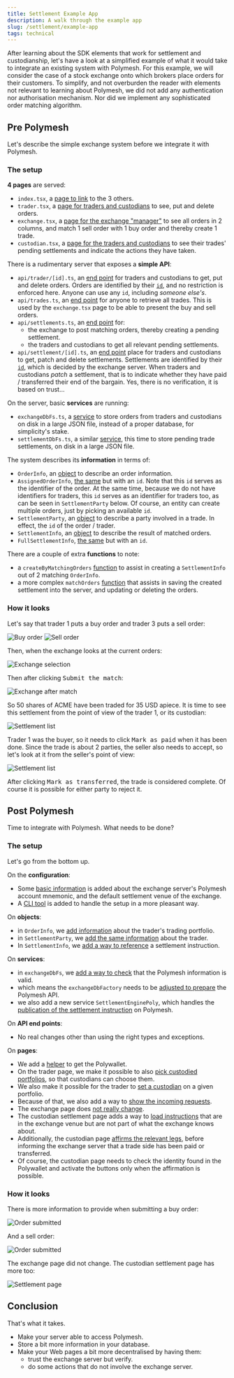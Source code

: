 ```yaml
---
title: Settlement Example App
description: A walk through the example app
slug: /settlement/example-app
tags: technical
---
```


After learning about the SDK elements that work for settlement and custodianship, let's have a look at a simplified example of what it would take to integrate an existing system with Polymesh. For this example, we will consider the case of a stock exchange onto which brokers place orders for their customers. To simplify, and not overburden the reader with elements not relevant to learning about Polymesh, we did not add any authentication nor authorisation mechanism. Nor did we implement any sophisticated order matching algorithm.

## Pre Polymesh

Let's describe the simple exchange system before we integrate it with Polymesh.

### The setup

**4 pages** are served:

* `index.tsx`, a [page to link](https://github.com/PolymathNetwork/technical-content-examples/blob/e39d5f7ccb7518eef82c347d24a2efcb287dfd53/settlement_provider/pages/index.tsx) to the 3 others.
* `trader.tsx`, a [page for traders and custodians](https://github.com/PolymathNetwork/technical-content-examples/blob/e39d5f7ccb7518eef82c347d24a2efcb287dfd53/settlement_provider/pages/trader.tsx) to see, put and delete orders.
* `exchange.tsx`, a [page for the exchange "manager"](https://github.com/PolymathNetwork/technical-content-examples/blob/e39d5f7ccb7518eef82c347d24a2efcb287dfd53/settlement_provider/pages/exchange.tsx) to see all orders in 2 columns, and match 1 sell order with 1 buy order and thereby create 1 trade.
* `custodian.tsx`, a [page for the traders and custodians](https://github.com/PolymathNetwork/technical-content-examples/blob/e39d5f7ccb7518eef82c347d24a2efcb287dfd53/settlement_provider/pages/custodian.tsx) to see their trades' pending settlements and indicate the actions they have taken.

There is a rudimentary server that exposes a **simple API**:

* `api/trader/[id].ts`, an [end point](https://github.com/PolymathNetwork/technical-content-examples/blob/e39d5f7ccb7518eef82c347d24a2efcb287dfd53/settlement_provider/pages/api/trader/%5Bid%5D.ts) for traders and custodians to get, put and delete orders. Orders are identified by their [`id`](https://github.com/PolymathNetwork/technical-content-examples/blob/e39d5f7ccb7518eef82c347d24a2efcb287dfd53/settlement_provider/pages/api/trader/%5Bid%5D.ts#L18), and no restriction is enforced here. Anyone can use any `id`, including _someone else's_.
* `api/trades.ts`, an [end point](https://github.com/PolymathNetwork/technical-content-examples/blob/e39d5f7ccb7518eef82c347d24a2efcb287dfd53/settlement_provider/pages/api/trades.ts) for anyone to retrieve all trades. This is used by the `exchange.tsx` page to be able to present the buy and sell orders.
* `api/settlements.ts`, an [end point](https://github.com/PolymathNetwork/technical-content-examples/blob/e39d5f7ccb7518eef82c347d24a2efcb287dfd53/settlement_provider/pages/api/settlements.ts) for:
    * the exchange to post matching orders, thereby creating a pending settlement.
    * the traders and custodians to get all relevant pending settlements.
* `api/settlement/[id].ts`, an [end point](https://github.com/PolymathNetwork/technical-content-examples/blob/e39d5f7ccb7518eef82c347d24a2efcb287dfd53/settlement_provider/pages/api/settlement/%5Bid%5D.ts) place for traders and custodians to get, patch and delete settlements. Settlements are identified by their [`id`](https://github.com/PolymathNetwork/technical-content-examples/blob/e39d5f7ccb7518eef82c347d24a2efcb287dfd53/settlement_provider/pages/api/settlement/%5Bid%5D.ts#L19), which is decided by the exchange server. When traders and custodians _patch_ a settlement, that is to indicate whether they have paid / transferred their end of the bargain. Yes, there is no verification, it is based on trust...

On the server, basic **services** are running:

* `exchangeDbFs.ts`, a [service](https://github.com/PolymathNetwork/technical-content-examples/blob/e39d5f7ccb7518eef82c347d24a2efcb287dfd53/settlement_provider/src/exchangeDbFs.ts) to store orders from traders and custodians on disk in a large JSON file, instead of a proper database, for simplicity's stake.
* `settlementDbFs.ts`, a similar [service](https://github.com/PolymathNetwork/technical-content-examples/blob/e39d5f7ccb7518eef82c347d24a2efcb287dfd53/settlement_provider/src/settlementDbFs.ts), this time to store pending trade settlements, on disk in a large JSON file.

The system describes its **information** in terms of:

* `OrderInfo`, an [object](https://github.com/PolymathNetwork/technical-content-examples/blob/e39d5f7ccb7518eef82c347d24a2efcb287dfd53/settlement_provider/src/orderInfo.ts) to describe an order information.
* `AssignedOrderInfo`, [the same](https://github.com/PolymathNetwork/technical-content-examples/blob/e39d5f7ccb7518eef82c347d24a2efcb287dfd53/settlement_provider/src/orderInfo.ts#L71) but with an `id`. Note that this `id` serves as the identifier of the order. At the same time, because we do not have identifiers for traders, this `id` serves as an identifier for traders too, as can be seen in `SettlementParty` below. Of course, an entity can create multiple orders, just by picking an available `id`.
* `SettlementParty`, an [object](https://github.com/PolymathNetwork/technical-content-examples/blob/e39d5f7ccb7518eef82c347d24a2efcb287dfd53/settlement_provider/src/settlementInfo.ts#L55) to describe a party involved in a trade. In effect, the `id` of the order / trader.
* `SettlementInfo`, an [object](https://github.com/PolymathNetwork/technical-content-examples/blob/e39d5f7ccb7518eef82c347d24a2efcb287dfd53/settlement_provider/src/settlementInfo.ts#L70) to describe the result of matched orders.
* `FullSettlementInfo`, [the same](https://github.com/PolymathNetwork/technical-content-examples/blob/e39d5f7ccb7518eef82c347d24a2efcb287dfd53/settlement_provider/src/settlementInfo.ts#L123) but with an `id`.

There are a couple of extra **functions** to note:

* a `createByMatchingOrders` [function](https://github.com/PolymathNetwork/technical-content-examples/blob/e39d5f7ccb7518eef82c347d24a2efcb287dfd53/settlement_provider/src/settlementInfo.ts#L141) to assist in creating a `SettlementInfo` out of 2 matching `OrderInfo`.
* a more complex `matchOrders` [function](https://github.com/PolymathNetwork/technical-content-examples/blob/e39d5f7ccb7518eef82c347d24a2efcb287dfd53/settlement_provider/pages/api/settlements.ts#L46) that assists in saving the created settlement into the server, and updating or deleting the orders.

### How it looks

Let's say that trader 1 puts a buy order and trader 3 puts a sell order:

![Buy order](images/app-order-submitted-1.png)
![Sell order](images/app-order-submitted-2.png)

Then, when the exchange looks at the current orders:

![Exchange selection](images/app-exchange-selection.png)

Then after clicking <kbd>Submit the match</kbd>:

![Exchange after match](images/app-exchange-remaining-orders.png)

So 50 shares of ACME have been traded for 35 USD apiece. It is time to see this settlement from the point of view of the trader 1, or its custodian:

![Settlement list](images/app-update-settlement-1.png)

Trader 1 was the buyer, so it needs to click <kbd>Mark as paid</kbd> when it has been done. Since the trade is about 2 parties, the seller also needs to accept, so let's look at it from the seller's point of view:

![Settlement list](images/app-update-settlement-2.png)

After clicking <kbd>Mark as transferred</kbd>, the trade is considered complete. Of course it is possible for either party to reject it.

## Post Polymesh

Time to integrate with Polymesh. What needs to be done?

### The setup

Let's go from the bottom up.

On the **configuration**:

* Some [basic information](https://github.com/PolymathNetwork/technical-content-examples/pull/1/files?file-filters%5B%5D=.js&file-filters%5B%5D=.json&file-filters%5B%5D=.sample#diff-c02f974584446105260153bd0ce8441ad09837cd11da994487935e8855dd4660R2) is added about the exchange server's Polymesh account mnemonic, and the default settlement venue of the exchange.
* A [CLI tool](https://github.com/PolymathNetwork/technical-content-examples/pull/1/files?file-filters%5B%5D=.js&file-filters%5B%5D=.json&file-filters%5B%5D=.sample&file-filters%5B%5D=.ts#diff-c4e3b091eb7f86c0e60297f2f061ae3855a16a0f58fee93f83efbd0feadc1b9dR66) is added to handle the setup in a more pleasant way.

On **objects**:

* in `OrderInfo`, we [add information](https://github.com/PolymathNetwork/technical-content-examples/pull/1/files?file-filters%5B%5D=.js&file-filters%5B%5D=.json&file-filters%5B%5D=.sample&file-filters%5B%5D=.ts#diff-139262810d921a125869827f871972dbdaffa7d018d28628ce220bfa431ff97dR47) about the trader's trading portfolio.
* in `SettlementParty`, we [add the same information](https://github.com/PolymathNetwork/technical-content-examples/pull/1/files?file-filters%5B%5D=.js&file-filters%5B%5D=.json&file-filters%5B%5D=.sample&file-filters%5B%5D=.ts#diff-5321a5cd63f4b879cfed01d486209d7578a49bb86db4962f29533b011466b5a1R81) about the trader.
* In `SettlementInfo`, we [add a way to reference](https://github.com/PolymathNetwork/technical-content-examples/pull/1/files?file-filters%5B%5D=.js&file-filters%5B%5D=.json&file-filters%5B%5D=.sample&file-filters%5B%5D=.ts#diff-5321a5cd63f4b879cfed01d486209d7578a49bb86db4962f29533b011466b5a1R173) a settlement instruction.

On **services**:

* in `exchangeDbFs`, we [add a way to check](https://github.com/PolymathNetwork/technical-content-examples/pull/1/files?file-filters%5B%5D=.js&file-filters%5B%5D=.json&file-filters%5B%5D=.sample&file-filters%5B%5D=.ts#diff-2be3b086a47575a9f2740491f2f04fa2f3062144edc06c048697c5ab83d9dfd4R60-R71) that the Polymesh information is valid.
* which means the `exchangeDbFactory` needs to be [adjusted to prepare](https://github.com/PolymathNetwork/technical-content-examples/pull/1/files?file-filters%5B%5D=.js&file-filters%5B%5D=.json&file-filters%5B%5D=.sample&file-filters%5B%5D=.ts#diff-4b54886f30e846be914baa6778d2764108ac257ed442141033ada85893132477R30-R33) the Polymesh API.
* we also add a new service `SettlementEnginePoly`, which handles the [publication of the settlement instruction](https://github.com/PolymathNetwork/technical-content-examples/pull/1/files?file-filters%5B%5D=.js&file-filters%5B%5D=.json&file-filters%5B%5D=.sample&file-filters%5B%5D=.ts#diff-24961064d7f42bad3e6fa973ebcae0e74232d8a0719fe6b1a6e5778e863c6252R21) on Polymesh.

On **API end points**:

* No real changes other than using the right types and exceptions.

On **pages**:

* We add a [helper](https://github.com/PolymathNetwork/technical-content-examples/pull/1/files?file-filters%5B%5D=.js&file-filters%5B%5D=.json&file-filters%5B%5D=.sample&file-filters%5B%5D=.ts#diff-85febf1f1ae8f654850ed7c8b0b2be73b0dac205622a3cd1ead6496dcec3fb51R5) to get the Polywallet.
* On the trader page, we make it possible to also [pick custodied portfolios](https://github.com/PolymathNetwork/technical-content-examples/pull/1/files?file-filters%5B%5D=.js&file-filters%5B%5D=.json&file-filters%5B%5D=.sample&file-filters%5B%5D=.tsx#diff-2cad680e168ccf5ac7a8167930436c212eea1f0d3ca879fcf365ba6141fda451R28-R40), so that custodians can choose them.
* We also make it possible for the trader to [set a custodian](https://github.com/PolymathNetwork/technical-content-examples/pull/1/files?file-filters%5B%5D=.js&file-filters%5B%5D=.json&file-filters%5B%5D=.sample&file-filters%5B%5D=.tsx#diff-2cad680e168ccf5ac7a8167930436c212eea1f0d3ca879fcf365ba6141fda451R259) on a given portfolio.
* Because of that, we also add a way to [show the incoming requests](https://github.com/PolymathNetwork/technical-content-examples/pull/1/files?file-filters%5B%5D=.js&file-filters%5B%5D=.json&file-filters%5B%5D=.sample&file-filters%5B%5D=.tsx#diff-2cad680e168ccf5ac7a8167930436c212eea1f0d3ca879fcf365ba6141fda451R370).
* The exchange page does [not really change](https://github.com/PolymathNetwork/technical-content-examples/pull/1/files?file-filters%5B%5D=.js&file-filters%5B%5D=.json&file-filters%5B%5D=.sample&file-filters%5B%5D=.tsx#diff-c4a93796c437e7b23414b654abb3b87a80b1508cf9a0236c7968c20d855cb6d4R65).
* The custodian settlement page adds a way to [load instructions](https://github.com/PolymathNetwork/technical-content-examples/pull/1/files?file-filters%5B%5D=.js&file-filters%5B%5D=.json&file-filters%5B%5D=.sample&file-filters%5B%5D=.tsx#diff-dd0746cede6c07a074e2e78bb5be1b1b45e7927ce3a1269822c4057e0af03923R163) that are in the exchange venue but are not part of what the exchange knows about.
* Additionally, the custodian page [affirms the relevant legs](https://github.com/PolymathNetwork/technical-content-examples/pull/1/files?file-filters%5B%5D=.js&file-filters%5B%5D=.json&file-filters%5B%5D=.sample&file-filters%5B%5D=.tsx#diff-dd0746cede6c07a074e2e78bb5be1b1b45e7927ce3a1269822c4057e0af03923R215), before informing the exchange server that a trade side has been paid or transferred.
* Of course, the custodian page needs to check the identity found in the Polywallet and activate the buttons only when the affirmation is possible.

### How it looks

There is more information to provide when submitting a buy order:

![Order submitted](images/app-order-submitted-poly-1.png)

And a sell order:

![Order submitted](images/app-order-submitted-poly-2.png)

The exchange page did not change. The custodian settlement page has more too:

![Settlement page](images/app-update-settlement-poly-1.png)

## Conclusion

That's what it takes.

* Make your server able to access Polymesh.
* Store a bit more information in your database.
* Make your Web pages a bit more decentralised by having them:
    * trust the exchange server but verify.
    * do some actions that do not involve the exchange server.
